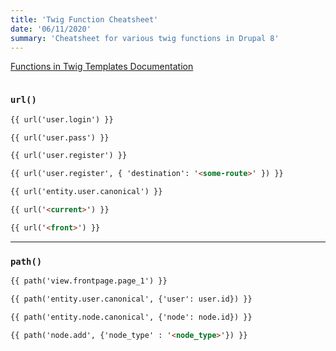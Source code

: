 ```yaml
---
title: 'Twig Function Cheatsheet'
date: '06/11/2020'
summary: 'Cheatsheet for various twig functions in Drupal 8'
---
```



[Functions in Twig Templates Documentation](https://www.drupal.org/docs/theming-drupal/twig-in-drupal/functions-in-twig-templates)

<Image />

### `url()`

```html
{{ url('user.login') }} 

{{ url('user.pass') }} 

{{ url('user.register') }} 

{{ url('user.register', { 'destination': '<some-route>' }) }} 

{{ url('entity.user.canonical') }} 

{{ url('<current>') }}

{{ url('<front>') }}
```

---

### `path()`

```html
{{ path('view.frontpage.page_1') }}

{{ path('entity.user.canonical', {'user': user.id}) }}

{{ path('entity.node.canonical', {'node': node.id}) }}

{{ path('node.add', {'node_type' : '<node_type>'}) }}
```
